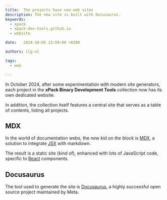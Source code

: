 ```yaml
---
title:  The projects have new web sites
description: The new site is built with Docusaurus.
keywords:
  - xpack
  - xpack-dev-tools.github.io
  - website

date:   2024-10-05 13:59:00 +0300

authors: ilg-ul

tags:
  - web

---
```



In October 2024, after some experimentation with modern site generators,
each project in the **xPack Binary Development Tools** collection now
has its own dedicated website.

<!--truncate-->

<PageMetadata title={frontMatter.seo_title} />

In addition, the collection itself
features a central site that serves as a table of contents, listing
all projects.

## MDX

In the world of documentation webs, the _new kid on the block_
is [MDX](https://mdxjs.com), a solution
to integrate [JSX](https://react.dev/learn/writing-markup-with-jsx) with
markdown.

The result is a static site (kind of), enhanced with lots of JavaScript
code, specific to [React](https://react.dev) components.

## Docusaurus

The tool used to generate the site is [Docusaurus](https://docusaurus.io),
a highly successful open source project maintained by Meta.
